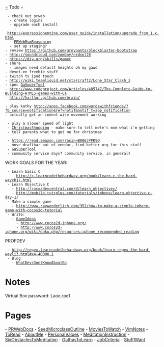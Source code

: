 [[=]] Todo =

  - check out prweb
   - create loginz
   - upgrade each install
     - http://expressionengine.com/user_guide/installation/upgrade_from_1.x.html
   - [[PRWebMsmReasoning]]
   - set up staging?
 - review https://github.com/greypants/blockblaster-bootstrap
 - http://soundcloud.com/zomboy/nsdvol28
 - https://diy.org/skills/gamer
 - shure
   - images need default heights oh my gawd
 - devot-ee freebie stuff
 - twitch tv ipod touch
 - http://wiki.teamliquid.net/starcraft2/Lone_Star_Clash_2
 - spec [[GaSuperTool]]
 - http://www.codeproject.com/Articles/485747/The-Complete-Guide-to-Building-HTML5-games-with-Ca
 - http://harthur.github.com/brain/

 - play kathy http://apps.facebook.com/wordswithfriends/?fb_source=notification&ref=notif&notif_t=app_notification
 - actually get an indent-wise movement working

  - play a slower speed of light
  - [[ChristmasShopping]] - make sure to tell mele's mom what i'm getting
  - tell parents what to get me for christmas

  - https://read.amazon.com/?asin=B006JPPK9Q
  - move draftbar out of vendor, find better org for this stuff
  - [[GaSuperTool]]
  - community service days? community service, in general?

WORK GOALS FOR THE YEAR:
  - Learn basic C
    - http://c.learncodethehardway.org/book/learn-c-the-hard-waych17.html
  - Learn Objective C
    - http://cocoadevcentral.com/d/learn_objectivec/
    - http://mobile.tutsplus.com/tutorials/iphone/learn-objective-c-day-1/
  - Make a simple game
    - http://www.raywenderlich.com/352/how-to-make-a-simple-iphone-game-with-cocos2d-tutorial
  - Write:
    - [[GameIdeas]]
      - http://www.cocos2d-iphone.org/
      - http://www.cocos2d-iphone.org/wiki/doku.php/resources:iphone_recommended_reading

PROFDEV
  - http://regex.learncodethehardway.org/book/learn-regex-the-hard-wayli3.html#x4-40000.1
  - Blog
    - [[WhatDevsDontKnowAboutGa]]

= Notes =

Virtual Box password:
Laoo,rpe1

= Pages =

- [[PRWebDocs]]
- [[SeedMicroclassOutline]]
- [[MoviesToWatch]]
- [[VimNotes]]
- [[ToRead]]
- [[AboutMe]]
- [[PersonalValues]]
- [[MeditationInstruction]]
- [[SixObstaclesToMeditation]]
- [[GathasToLearn]]
- [[JobCriteria]]
- [[StuffIWant]]

